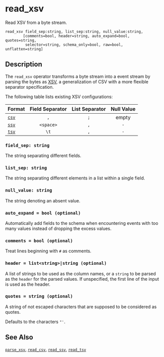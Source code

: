 
# read_xsv

Read XSV from a byte stream.

```tql
read_xsv field_sep:string, list_sep:string, null_value:string,
        [comments=bool, header=string, auto_expand=bool, quotes=string,
         selector=string, schema_only=bool, raw=bool, unflatten=string]
```

## Description

The `read_xsv` operator transforms a byte stream into a event stream by parsing
the bytes as [XSV](https://en.wikipedia.org/wiki/Delimiter-separated_values), a
generalization of CSV with a more flexible separator specification.

The following table lists existing XSV configurations:

|Format               |Field Separator|List Separator|Null Value|
|---------------------|:-------------:|:------------:|:--------:|
|[`csv`](read_csv.mdx)|`,`            |`;`           | empty    |
|[`ssv`](read_ssv.mdx)|`<space>`      |`,`           |`-`       |
|[`tsv`](read_tsv.mdx)|`\t`           |`,`           |`-`       |

[csv]: https://en.wikipedia.org/wiki/Comma-separated_values
[xsv]: https://en.wikipedia.org/wiki/Delimiter-separated_values

### `field_sep: string`

The string separating different fields.

### `list_sep: string`

The string separating different elements in a list within a single field.

### `null_value: string`

The string denoting an absent value.

### `auto_expand = bool (optional)`

Automatically add fields to the schema when encountering events with too many
values instead of dropping the excess values.

### `comments = bool (optional)`

Treat lines beginning with `#` as comments.

### `header = list<string>|string (optional)`

A list of strings to be used as the column names, or a `string` to be parsed
as the `header` for the parsed values.
If unspecified, the first line of the input is used as the header.

### `quotes = string (optional)`

A string of not escaped characters that are supposed to be considered as quotes.

Defaults to the characters `"'`.

<CommonOptions />

## See Also

[`parse_xsv`](../functions/parse_xsv.mdx), [`read_csv`](read_csv.mdx),
[`read_ssv`](read_ssv.mdx), [`read_tsv`](read_tsv.mdx)
